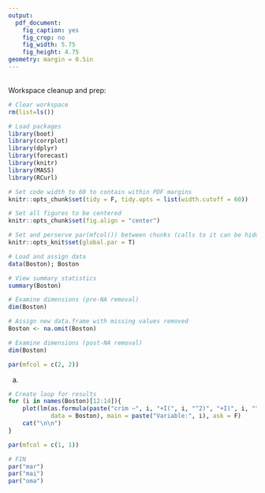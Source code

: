 ```yaml
---
output: 
  pdf_document: 
    fig_caption: yes
    fig_crop: no
    fig_width: 5.75
    fig_height: 4.75
geometry: margin = 0.5in
---
```

\
Workspace cleanup and prep:
```r
# Clear workspace
rm(list=ls())

# Load packages
library(boot)
library(corrplot)
library(dplyr)
library(forecast)
library(knitr)
library(MASS)
library(RCurl)
```

```r
# Set code width to 60 to contain within PDF margins
knitr::opts_chunk$set(tidy = F, tidy.opts = list(width.cutoff = 60))

# Set all figures to be centered
knitr::opts_chunk$set(fig.align = "center")

# Set and perserve par(mfcol()) between chunks (calls to it can be hidden)
knitr::opts_knit$set(global.par = T)
```

```r
# Load and assign data
data(Boston); Boston

# View summary statistics
summary(Boston)

# Examine dimensions (pre-NA removal)
dim(Boston)

# Assign new data.frame with missing values removed
Boston <- na.omit(Boston)

# Examine dimensions (post-NA removal)
dim(Boston)
```

```r
par(mfcol = c(2, 2))
```
    
(a)
    
```r
# Create loop for results
for (i in names(Boston)[12:14]){
    plot(lm(as.formula(paste("crim ~", i, "+I(", i, "^2)", "+I(", i, "^3)")), 
            data = Boston), main = paste("Variable:", i), ask = F)
    cat("\n\n")
}
```

```r
par(mfcol = c(1, 1))
```

```r
# FIN
par("mar")
par("mai")
par("oma")
```